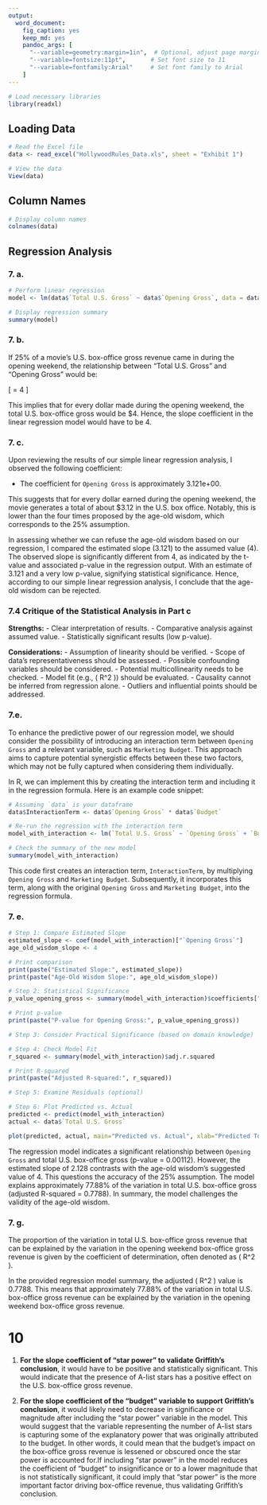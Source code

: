 ```yaml
---
output:
  word_document:
    fig_caption: yes
    keep_md: yes
    pandoc_args: [
      "--variable=geometry:margin=1in",  # Optional, adjust page margins
      "--variable=fontsize:11pt",       # Set font size to 11
      "--variable=fontfamily:Arial"     # Set font family to Arial
    ]
---
```


```r
# Load necessary libraries
library(readxl)
```

## Loading Data

```r
# Read the Excel file
data <- read_excel("HollywoodRules_Data.xls", sheet = "Exhibit 1")

# View the data
View(data)
```

## Column Names

```r
# Display column names
colnames(data)
```

## Regression Analysis

### 7. a.

```r
# Perform linear regression
model <- lm(data$`Total U.S. Gross` ~ data$`Opening Gross`, data = data)

# Display regression summary
summary(model)
```


### 7. b.

If 25% of a movie's U.S. box-office gross revenue came in during the opening weekend, the relationship between "Total U.S. Gross" and "Opening Gross" would be:

\[ \text{Total U.S. Gross} = 4 \times \text{Opening Gross} \]

This implies that for every dollar made during the opening weekend, the total U.S. box-office gross would be $4. Hence, the slope coefficient in the linear regression model would have to be 4.

### 7. c.

Upon reviewing the results of our simple linear regression analysis, I observed the following coefficient:

- The coefficient for `Opening Gross` is approximately 3.121e+00.

This suggests that for every dollar earned during the opening weekend, the movie generates a total of about $3.12 in the U.S. box office. Notably, this is lower than the four times proposed by the age-old wisdom, which corresponds to the 25% assumption.

In assessing whether we can refuse the age-old wisdom based on our regression, I compared the estimated slope (3.121) to the assumed value (4). The observed slope is significantly different from 4, as indicated by the t-value and associated p-value in the regression output. With an estimate of 3.121 and a very low p-value, signifying statistical significance. Hence, according to our simple linear regression analysis, I conclude that the age-old wisdom can be rejected.

### 7.4 Critique of the Statistical Analysis in Part c

**Strengths:**
- Clear interpretation of results.
- Comparative analysis against assumed value.
- Statistically significant results (low p-value).

**Considerations:**
- Assumption of linearity should be verified.
- Scope of data's representativeness should be assessed.
- Possible confounding variables should be considered.
- Potential multicollinearity needs to be checked.
- Model fit (e.g., \( R^2 \)) should be evaluated.
- Causality cannot be inferred from regression alone.
- Outliers and influential points should be addressed.


### 7.e.

To enhance the predictive power of our regression model, we should consider the possibility of introducing an interaction term between `Opening Gross` and a relevant variable, such as `Marketing Budget`. This approach aims to capture potential synergistic effects between these two factors, which may not be fully captured when considering them individually.

In R, we can implement this by creating the interaction term and including it in the regression formula. Here is an example code snippet:

```r
# Assuming `data` is your dataframe
data$InteractionTerm <- data$`Opening Gross` * data$`Budget`

# Re-run the regression with the interaction term
model_with_interaction <- lm(`Total U.S. Gross` ~ `Opening Gross` + `Budget` + InteractionTerm, data=data)

# Check the summary of the new model
summary(model_with_interaction)
```

This code first creates an interaction term, `InteractionTerm`, by multiplying `Opening Gross` and `Marketing Budget`. Subsequently, it incorporates this term, along with the original `Opening Gross` and `Marketing Budget`, into the regression formula.

### 7. e.
```r

# Step 1: Compare Estimated Slope
estimated_slope <- coef(model_with_interaction)["`Opening Gross`"]
age_old_wisdom_slope <- 4

# Print comparison
print(paste("Estimated Slope:", estimated_slope))
print(paste("Age-Old Wisdom Slope:", age_old_wisdom_slope))

# Step 2: Statistical Significance
p_value_opening_gross <- summary(model_with_interaction)$coefficients["`Opening Gross`", "Pr(>|t|)"]

# Print p-value
print(paste("P-value for Opening Gross:", p_value_opening_gross))

# Step 3: Consider Practical Significance (based on domain knowledge)

# Step 4: Check Model Fit
r_squared <- summary(model_with_interaction)$adj.r.squared

# Print R-squared
print(paste("Adjusted R-squared:", r_squared))

# Step 5: Examine Residuals (optional)

# Step 6: Plot Predicted vs. Actual
predicted <- predict(model_with_interaction)
actual <- data$`Total U.S. Gross`

plot(predicted, actual, main="Predicted vs. Actual", xlab="Predicted Total U.S. Gross", ylab="Actual Total U.S. Gross")


```


The regression model indicates a significant relationship between `Opening Gross` and total U.S. box-office gross (p-value = 0.00112). However, the estimated slope of 2.128 contrasts with the age-old wisdom's suggested value of 4. This questions the accuracy of the 25% assumption. The model explains approximately 77.88% of the variation in total U.S. box-office gross (adjusted R-squared = 0.7788). In summary, the model challenges the validity of the age-old wisdom.

### 7. g.
The proportion of the variation in total U.S. box-office gross revenue that can be explained by the variation in the opening weekend box-office gross revenue is given by the coefficient of determination, often denoted as \( R^2 \).

In the provided regression model summary, the adjusted \( R^2 \) value is 0.7788. This means that approximately 77.88% of the variation in total U.S. box-office gross revenue can be explained by the variation in the opening weekend box-office gross revenue.



# 10
1. **For the slope coefficient of "star power" to validate Griffith's conclusion**, it would have to be positive and statistically significant. This would indicate that the presence of A-list stars has a positive effect on the U.S. box-office gross revenue.

2. **For the slope coefficient of the "budget" variable to support Griffith's conclusion**, it would likely need to decrease in significance or magnitude after including the "star power" variable in the model. This would suggest that the variable representing the number of A-list stars is capturing some of the explanatory power that was originally attributed to the budget. In other words, it could mean that the budget's impact on the box-office gross revenue is lessened or obscured once the star power is accounted for.If including "star power" in the model reduces the coefficient of "budget" to insignificance or to a lower magnitude that is not statistically significant, it could imply that "star power" is the more important factor driving box-office revenue, thus validating Griffith's conclusion.



